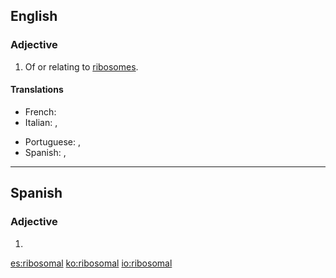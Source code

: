 ==English==

===Adjective===
{{en-adj}}

# Of or relating to [[ribosome]]s.

====Translations====
{{trans-top|of or relating to ribosomes}}
* French: {{t+|fr|ribosomique}}
* Italian: {{t+|it|ribosomiale}}, {{t|it|ribosomale}}
{{trans-mid}}
* Portuguese: {{t|pt|ribossômico}}, {{t|pt|ribossomal}}
* Spanish: {{t+|es|ribosomal}}, {{t+|es|ribosómico}}
{{trans-bottom}}

----

==Spanish==

===Adjective===
{{es-adj|pl=ribosomales}}

# {{l|en|ribosomal}}

[[es:ribosomal]]
[[ko:ribosomal]]
[[io:ribosomal]]